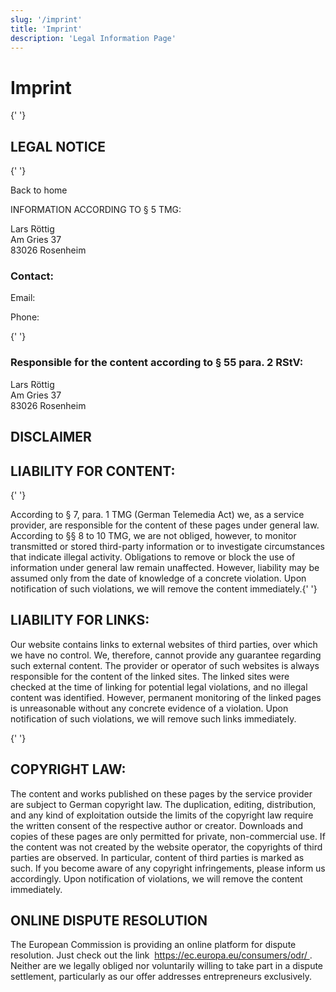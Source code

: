 ```yaml
---
slug: '/imprint'
title: 'Imprint'
description: 'Legal Information Page'
---
```



# Imprint

<p></p>

{' '}
<h2>LEGAL NOTICE</h2>

{' '}
<p>
  <Link to={'/'}> Back to home </Link>
</p>
<p>INFORMATION ACCORDING TO § 5 TMG:</p>
<p>
  Lars Röttig&nbsp;
  <br />
  Am Gries 37&nbsp;
  <br />
  83026 Rosenheim&nbsp;
  <br />
</p>

<h3>Contact:</h3>
<p>
  Email: <Mailto email="imprint@larsroettig.de" />
  &nbsp;
</p>
<p>
  Phone: <Mailto tel="+49 8031 3507726" />
  &nbsp;
</p>
<p> </p>

{' '}
<h3>Responsible for the content according to § 55 para. 2 RStV:</h3>
<p>
  Lars Röttig&nbsp;
  <br />
  Am Gries 37&nbsp;
  <br />
  83026 Rosenheim
</p>

## DISCLAIMER

## LIABILITY FOR CONTENT:

{' '}
<p>
  According to § 7, para. 1 TMG (German Telemedia Act) we, as a service
  provider, are responsible for the content of these pages under general law.
  According to §§ 8 to 10 TMG, we are not obliged, however, to monitor
  transmitted or stored third-party information or to investigate circumstances
  that indicate illegal activity. Obligations to remove or block the use of
  information under general law remain unaffected. However, liability may be
  assumed only from the date of knowledge of a concrete violation. Upon
  notification of such violations, we will remove the content immediately.{' '}
</p>
<h2>LIABILITY FOR LINKS:</h2>
<p>
  Our website contains links to external websites of third parties, over which
  we have no control. We, therefore, cannot provide any guarantee regarding such
  external content. The provider or operator of such websites is always
  responsible for the content of the linked sites. The linked sites were checked
  at the time of linking for potential legal violations, and no illegal content
  was identified. However, permanent monitoring of the linked pages is
  unreasonable without any concrete evidence of a violation. Upon notification
  of such violations, we will remove such links immediately.
</p>

{' '}
<h2>COPYRIGHT LAW:</h2>
<p>
  The content and works published on these pages by the service provider are
  subject to German copyright law. The duplication, editing, distribution, and
  any kind of exploitation outside the limits of the copyright law require the
  written consent of the respective author or creator. Downloads and copies of
  these pages are only permitted for private, non-commercial use. If the content
  was not created by the website operator, the copyrights of third parties are
  observed. In particular, content of third parties is marked as such. If you
  become aware of any copyright infringements, please inform us accordingly.
  Upon notification of violations, we will remove the content immediately.
</p>
<h2>ONLINE DISPUTE RESOLUTION</h2>
<p>
  The European Commission is providing an online platform for dispute
  resolution. Just check out the link&nbsp;
  <a
    href="https://ec.europa.eu/consumers/odr/"
    target="_blank"
    rel="nofollow noopener noreferrer"
    className="external-link no-image"
  >
    https://ec.europa.eu/consumers/odr/
  </a>. Neither are we legally obliged nor voluntarily willing to take part in a
  dispute settlement, particularly as our offer addresses entrepreneurs
  exclusively.
</p>
